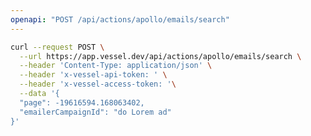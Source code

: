 ```yaml
---
openapi: "POST /api/actions/apollo/emails/search"
---
```


<RequestExample>

```bash Request
curl --request POST \
  --url https://app.vessel.dev/api/actions/apollo/emails/search \
  --header 'Content-Type: application/json' \
  --header 'x-vessel-api-token: ' \
  --header 'x-vessel-access-token: '\
  --data '{
  "page": -19616594.168063402,
  "emailerCampaignId": "do Lorem ad"
}'
```

</RequestExample>
